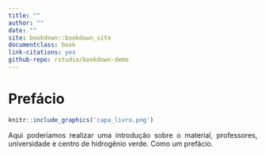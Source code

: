 ```yaml
--- 
title: ""
author: ""
date: ""
site: bookdown::bookdown_site
documentclass: book
link-citations: yes
github-repo: rstudio/bookdown-demo
---
```






# Prefácio


```r

knitr::include_graphics('capa_livro.png')

```

<div style="text-align: justify">

Aqui poderíamos realizar uma introdução sobre o material, professores, universidade
e centro de hidrogênio verde. Como um prefácio.






